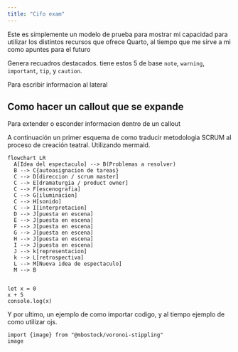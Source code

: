 ```yaml
---
title: "Cifo exam"
---
```


Este es simplemente un modelo de prueba para mostrar mi capacidad para utilizar los distintos recursos que ofrece Quarto, al tiempo que me sirve a mi como apuntes para el futuro 


::: {.callout-note}
Genera recuadros destacados. tiene estos 5 de base
`note`, `warning`, `important`, `tip`, y `caution`.
:::

::: {.column-margin}
Para escribir informacion al lateral
:::


::: {.callout-caution collapse="true"}
## Como hacer un callout que se expande

Para extender o esconder informacion dentro de un callout
:::

A continuación un primer esquema de como traducir metodologia SCRUM al proceso de creación teatral. Utilizando mermaid.

```mermaid
flowchart LR
  A[Idea del espectaculo] --> B(Problemas a resolver)
  B --> C{autoasignacion de tareas}
  C --> D[direccion / scrum master]
  C --> E[dramaturgia / product owner]
  C --> F[escenografia]
  C --> G[iluminacion]
  C --> H[sonido]
  C --> I[interpretacion]
  D --> J[puesta en escena]
  E --> J[puesta en escena]
  F --> J[puesta en escena]
  G --> J[puesta en escena]
  H --> J[puesta en escena]
  I --> J[puesta en escena]
  J --> k[representacion]
  k --> L[retrospectiva]
  L --> M[Nueva idea de espectaculo]
  M --> B
  
  ```


```ojs
let x = 0
x + 5
console.log(x)
```

Y por ultimo, un ejemplo de como importar codigo, y al tiempo ejemplo de como utilizar ojs.

```ojs
import {image} from "@mbostock/voronoi-stippling"
image
```